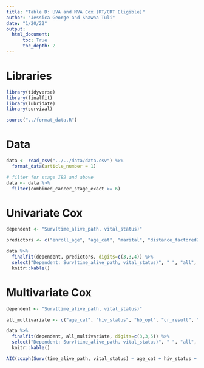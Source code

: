 ```yaml
---
title: "Table D: UVA and MVA Cox (RT/CRT Eligible)"
author: "Jessica George and Shawna Tuli"
date: "1/20/22"
output: 
  html_document:
      toc: True
      toc_depth: 2
---
```


# Libraries
```r
library(tidyverse)
library(finalfit)
library(lubridate)
library(survival)

source("../format_data.R")
```


# Data
```r
data <- read_csv("../../data/data.csv") %>% 
  format_data(article_number = 1)

# filter for stage IB2 and above
data <- data %>% 
  filter(combined_cancer_stage_exact >= 6)
```


# Univariate Cox
```r
dependent <- "Surv(time_alive_path, vital_status)"

predictors <- c("enroll_age", "age_cat", "marital", "distance_factored2", "hiv_status", "cr_result", "cr_opt",  "cr_result_s100", "hb_opt", "hb_result", "neut_opt", "neut_result_s100", "neut_result", "wbc_opt", "wbc_result_s100", "wbc_result", "alb_opt", "alb_result_s100", "alb_result", "init_performance_status", "combined_cancer_stage_exact_factored", "treat_response", "eqd2_79", "total_chemo_received_4", "total_chemo_received_cat", "cancer_screening")

data %>%
  finalfit(dependent, predictors, digits=c(3,3,4)) %>%
  select("Dependent: Surv(time_alive_path, vital_status)", " ", "all", "HR (univariable)") %>% 
  knitr::kable()
```


# Multivariate Cox
```r
dependent <- "Surv(time_alive_path, vital_status)"

all_multivariate <- c("age_cat", "hiv_status", "hb_opt", "cr_result", "init_performance_status", "combined_cancer_stage_exact_factored", "treat_response", "eqd2_79", "total_chemo_received_4")

data %>%
  finalfit(dependent, all_multivariate, digits=c(3,3,5)) %>%
  select("Dependent: Surv(time_alive_path, vital_status)", " ", "all", "HR (multivariable)") %>% 
  knitr::kable()

AIC(coxph(Surv(time_alive_path, vital_status) ~ age_cat + hiv_status + hb_opt + cr_opt + init_performance_status + combined_cancer_stage_exact_factored + treat_response + eqd2_79 + total_chemo_received_4, data))
```